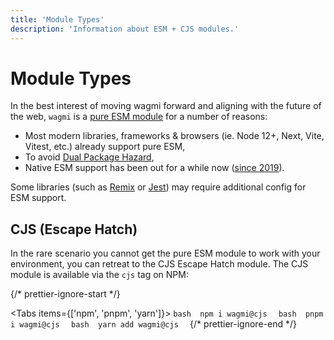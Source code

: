 ```yaml
---
title: 'Module Types'
description: 'Information about ESM + CJS modules.'
---
```



# Module Types

In the best interest of moving wagmi forward and aligning with the future of the web, `wagmi` is a [pure ESM module](https://gist.github.com/sindresorhus/a39789f98801d908bbc7ff3ecc99d99c) for a number of reasons:

- Most modern libraries, frameworks & browsers (ie. Node 12+, Next, Vite, Vitest, etc.) already support pure ESM,
- To avoid [Dual Package Hazard](https://github.com/GeoffreyBooth/dual-package-hazard),
- Native ESM support has been out for a while now ([since 2019](https://blog.logrocket.com/es-modules-in-node-js-12-from-experimental-to-release/)).

Some libraries (such as [Remix](https://remix.run/docs/en/v1/pages/gotchas#importing-esm-packages) or [Jest](https://jestjs.io/docs/ecmascript-modules)) may require additional config for ESM support.

## CJS (Escape Hatch)

In the rare scenario you cannot get the pure ESM module to work with your environment, you can retreat to the CJS Escape Hatch module. The CJS module is available via the `cjs` tag on NPM:

{/* prettier-ignore-start */}

<Tabs items={['npm', 'pnpm', 'yarn']}>
  <Tab>
    ```bash 
    npm i wagmi@cjs 
    ```
  </Tab>
  <Tab>
    ```bash 
    pnpm i wagmi@cjs 
    ```
  </Tab>
  <Tab>
    ```bash 
    yarn add wagmi@cjs 
    ```
  </Tab>
</Tabs>
{/* prettier-ignore-end */}
